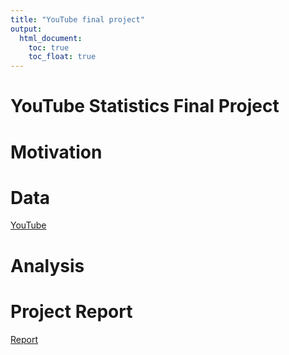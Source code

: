 ```yaml
---
title: "YouTube final project"
output: 
  html_document:
    toc: true
    toc_float: true
---
```


# YouTube Statistics Final Project

# Motivation

# Data
[YouTube](https://www.youtube.com/)

# Analysis

# Project Report
[Report](report.html)

